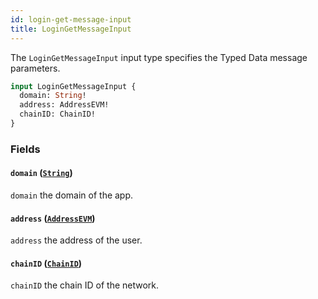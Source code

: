 ```yaml
---
id: login-get-message-input
title: LoginGetMessageInput
---
```



The `LoginGetMessageInput` input type specifies the Typed Data message parameters.

```graphql
input LoginGetMessageInput {
  domain: String!
  address: AddressEVM!
  chainID: ChainID!
}
```


### Fields

#### `domain` ([`String`](/cyberconnect/reference/scalars/string))

`domain` the domain of the app.


#### `address` ([`AddressEVM`](/cyberconnect/reference/scalars/address-evm))

`address` the address of the user.


#### `chainID` ([`ChainID`](/cyberconnect/reference/scalars/chain-id))

`chainID` the chain ID of the network.




